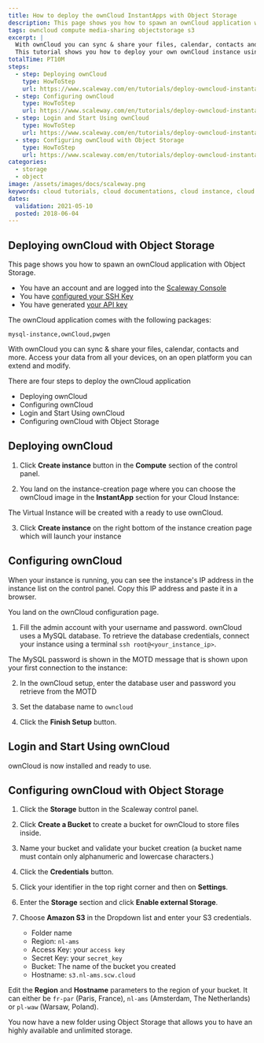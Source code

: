 ```yaml
---
title: How to deploy the ownCloud InstantApps with Object Storage
description: This page shows you how to spawn an ownCloud application with Object Storage.
tags: owncloud compute media-sharing objectstorage s3
excerpt: |
  With ownCloud you can sync & share your files, calendar, contacts and more. Access your data from all your devices, on an open platform you can extend and modify.
  This tutorial shows you how to deploy your own ownCloud instance using Object Storage with a few clicks.
totalTime: PT10M
steps:
  - step: Deploying ownCloud
    type: HowToStep
    url: https://www.scaleway.com/en/tutorials/deploy-owncloud-instantapps-s3/#Deploying-ownCloud
  - step: Configuring ownCloud
    type: HowToStep
    url: https://www.scaleway.com/en/tutorials/deploy-owncloud-instantapps-s3/#Configuring-ownCloud
  - step: Login and Start Using ownCloud
    type: HowToStep
    url: https://www.scaleway.com/en/tutorials/deploy-owncloud-instantapps-s3/#Login-and-Start-Using-ownCloud
  - step: Configuring ownCloud with Object Storage
    type: HowToStep
    url: https://www.scaleway.com/en/tutorials/deploy-owncloud-instantapps-s3/#Configuring-ownCloud-with-Object-Storage
categories:
  - storage
  - object
image: /assets/images/docs/scaleway.png
keywords: cloud tutorials, cloud documentations, cloud instance, cloud hosting, ubuntu instance, debian instance, linux instance, Object Storage, S3, IAAS, baremetal, scalability, ARM, physical instance, dedicated instance, physicalization, ownCloud
dates:
  validation: 2021-05-10
  posted: 2018-06-04
---
```


## Deploying ownCloud with Object Storage

This page shows you how to spawn an ownCloud application with Object Storage.

<Message type="requirement">

- You have an account and are logged into the [Scaleway Console](https://console.scaleway.com)
- You have [configured your SSH Key](/console/my-project/how-to/create-ssh-key/)
- You have generated [your API key](/console/my-project/how-to/generate-api-key/)

</Message>

<Message type="note">

The ownCloud application comes with the following packages:

```
mysql-instance,ownCloud,pwgen
```
</Message>

With ownCloud you can sync & share your files, calendar, contacts and more.
Access your data from all your devices, on an open platform you can extend and modify.

There are four steps to deploy the ownCloud application

- Deploying ownCloud
- Configuring ownCloud
- Login and Start Using ownCloud
- Configuring ownCloud with Object Storage

## Deploying ownCloud

1. Click **Create instance** button in the **Compute** section of the control panel.
<Lightbox src="scaleway-nc-create-instance.png" alt="" />

2. You land on the instance-creation page where you can choose the ownCloud image in the **InstantApp** section for your Cloud Instance:
  <Lightbox src="scaleway-nc-owncloud.png" alt="" />

  The Virtual Instance will be created with a ready to use ownCloud.

3. Click **Create instance** on the right bottom of the instance creation page which will launch your instance

## Configuring ownCloud

When your instance is running, you can see the instance's IP address in the instance list on the control panel. Copy this IP address and paste it in a browser.

You land on the ownCloud configuration page.
<Lightbox src="scaleway-owncloud-installation.png" alt="" />

1. Fill the admin account with your username and password.
   ownCloud uses a MySQL database. To retrieve the database credentials, connect your instance using a terminal `ssh root@<your_instance_ip>`.<br />

  The MySQL password is shown in the MOTD message that is shown upon your first connection to the instance:
  <Lightbox src="scaleway-owncloud-database.png" alt="" />

2. In the ownCloud setup, enter the database user and password you retrieve from the MOTD

3. Set the database name to `owncloud`

4. Click the **Finish Setup** button.

## Login and Start Using ownCloud

ownCloud is now installed and ready to use.
<Lightbox src="scaleway-owncloud-interface.png" alt="" />

## Configuring ownCloud with Object Storage

1. Click the **Storage** button in the Scaleway control panel.

2. Click **Create a Bucket** to create a bucket for ownCloud to store files inside.

3. Name your bucket and validate your bucket creation (a bucket name must contain only alphanumeric and lowercase characters.)

4. Click the **Credentials** button.

5. Click your identifier in the top right corner and then on **Settings**.

6. Enter the **Storage** section and click **Enable external Storage**.

7. Choose **Amazon S3** in the Dropdown list and enter your S3 credentials.
    <Lightbox src="scaleway-owncloud-configure-s3.png" alt="" />

    - Folder name
    - Region: `nl-ams`
    - Access Key: your `access key`
    - Secret Key: your `secret_key`
    - Bucket: The name of the bucket you created
    - Hostname: `s3.nl-ams.scw.cloud`

<Message type="important">

Edit the **Region** and **Hostname** parameters to the region of your bucket. It can either be `fr-par` (Paris, France), `nl-ams` (Amsterdam, The Netherlands) or `pl-waw` (Warsaw, Poland).

</Message>

You now have a new folder using Object Storage that allows you to have an highly available and unlimited storage.
